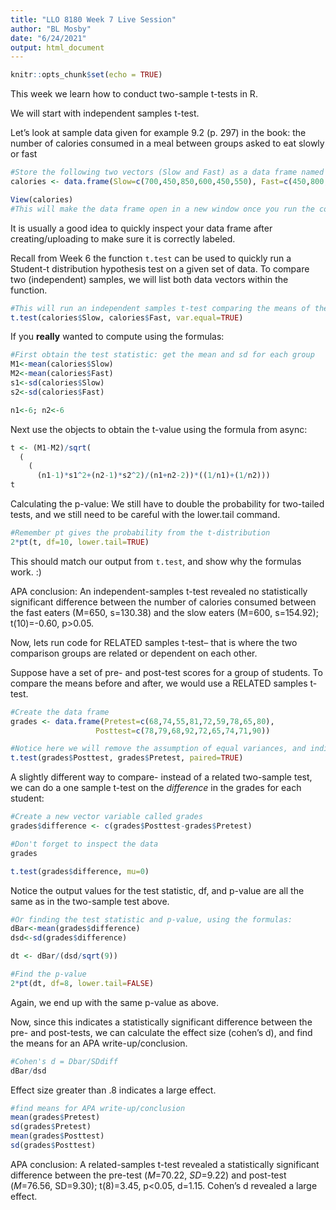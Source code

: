 ```yaml
---
title: "LLO 8180 Week 7 Live Session"
author: "BL Mosby"
date: "6/24/2021"
output: html_document
---
```


```r
knitr::opts_chunk$set(echo = TRUE)
```

This week we learn how to conduct two-sample t-tests in R.

We will start with independent samples t-test.

Let's look at sample data given for example 9.2 (p. 297) in the book: the number of calories consumed in a meal between groups asked to eat slowly or fast

```r
#Store the following two vectors (Slow and Fast) as a data frame named "calories"
calories <- data.frame(Slow=c(700,450,850,600,450,550), Fast=c(450,800,750,700,550,650))

View(calories)
#This will make the data frame open in a new window once you run the code chunk.
```
It is usually a good idea to quickly inspect your data frame after creating/uploading to make sure it is correctly labeled.

Recall from Week 6 the function `t.test` can be used to quickly run a Student-t distribution hypothesis test on a given set of data. To compare two (independent) samples, we will list both data vectors within the function.

```r
#This will run an independent samples t-test comparing the means of the Slow and Fast variables. Note how we include the assumption the two groups have equal variance.
t.test(calories$Slow, calories$Fast, var.equal=TRUE)
```

If you **really** wanted to compute using the formulas:

```r
#First obtain the test statistic: get the mean and sd for each group
M1<-mean(calories$Slow)
M2<-mean(calories$Fast)
s1<-sd(calories$Slow)
s2<-sd(calories$Fast)

n1<-6; n2<-6
```
Next use the objects to obtain the t-value using the formula from async:

```r
t <- (M1-M2)/sqrt(
  (
    (
      (n1-1)*s1^2+(n2-1)*s2^2)/(n1+n2-2))*((1/n1)+(1/n2)))
t
```

Calculating the p-value:
We still have to double the probability for two-tailed tests, and we still need to be careful with the lower.tail command.

```r
#Remember pt gives the probability from the t-distribution
2*pt(t, df=10, lower.tail=TRUE)
```
This should match our output from `t.test`, and show why the formulas work. :)


APA conclusion: An independent-samples t-test revealed no statistically significant difference between the number of calories consumed between the fast eaters (M=650, s=130.38) and the slow eaters (M=600, s=154.92); t(10)=-0.60, p>0.05.


Now, lets run code for RELATED samples t-test-- that is where the two comparison groups are related or dependent on each other.

Suppose have a set of pre- and post-test scores for a group of students. To compare the means before and after, we would use a RELATED samples t-test.

```r
#Create the data frame
grades <- data.frame(Pretest=c(68,74,55,81,72,59,78,65,80), 
                   Posttest=c(78,79,68,92,72,65,74,71,90))

#Notice here we will remove the assumption of equal variances, and indicate the samples are paired (i.e., listed in order in both vectors)
t.test(grades$Posttest, grades$Pretest, paired=TRUE)
```

A slightly different way to compare- instead of a related two-sample test, we can do a one sample t-test on the *difference* in the grades for each student:
```r
#Create a new vector variable called grades
grades$difference <- c(grades$Posttest-grades$Pretest)

#Don't forget to inspect the data
grades
```

```r
t.test(grades$difference, mu=0)
```
Notice the output values for the test statistic, df, and p-value are all the same as in the two-sample test above.

```r
#Or finding the test statistic and p-value, using the formulas:
dBar<-mean(grades$difference)
dsd<-sd(grades$difference)

dt <- dBar/(dsd/sqrt(9))

#Find the p-value
2*pt(dt, df=8, lower.tail=FALSE)
```
Again, we end up with the same p-value as above.

Now, since this indicates a statistically significant difference between the pre- and post-tests, we can calculate the effect size (cohen's d), and find the means for an APA write-up/conclusion.

```r
#Cohen's d = Dbar/SDdiff
dBar/dsd
```
Effect size greater than .8 indicates a large effect.

```r
#find means for APA write-up/conclusion
mean(grades$Pretest)
sd(grades$Pretest)
mean(grades$Posttest)
sd(grades$Posttest)
```

APA conclusion: A related-samples t-test revealed a statistically significant difference between the pre-test (*M*=70.22, *SD*=9.22) and post-test (*M*=76.56, SD=9.30); t(8)=3.45, p<0.05, d=1.15. Cohen's d revealed a large effect.





















